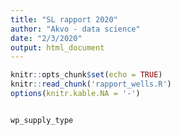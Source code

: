 ```yaml
---
title: "SL rapport 2020"
author: "Akvo - data science"
date: "2/3/2020"
output: html_document
---
```


```r
knitr::opts_chunk$set(echo = TRUE)
knitr::read_chunk('rapport_wells.R')
options(knitr.kable.NA = '-')


```

```r
```

```r
wp_supply_type
```
